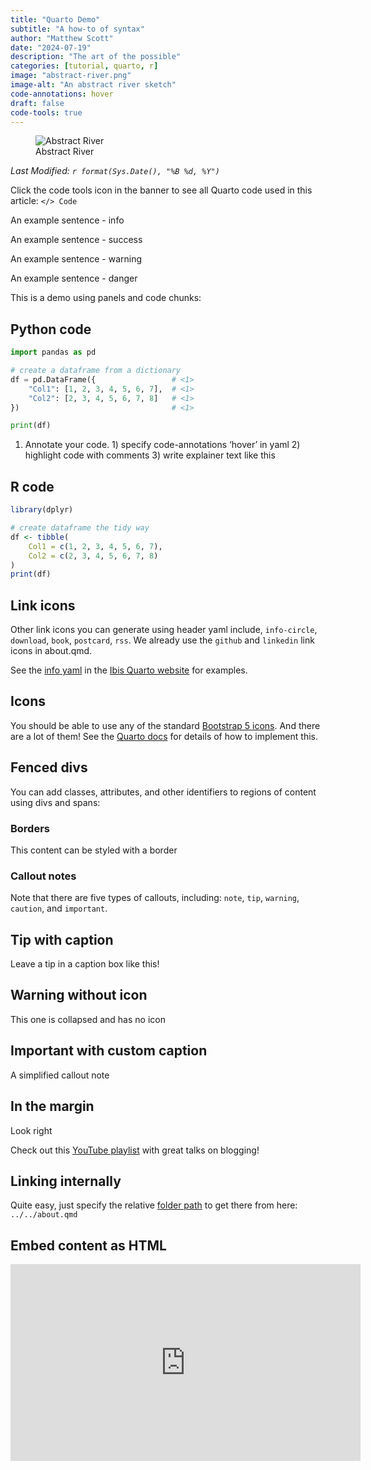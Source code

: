 ---
title: "Quarto Demo"
subtitle: "A how-to of syntax"
author: "Matthew Scott"
date: "2024-07-19"
description: "The art of the possible"
categories: [tutorial, quarto, r]
image: "abstract-river.png"
image-alt: "An abstract river sketch"
code-annotations: hover
draft: false
code-tools: true
---

![Abstract River](abstract-river-wide.png){fig-alt="A picture I drew one time"}

*Last Modified: `r format(Sys.Date(), "%B %d, %Y")`*

Click the code tools icon in the banner to see all Quarto code used in this article: `</> Code`

[An example sentence - info]{.text-info}

[An example sentence - success]{.text-success}

[An example sentence - warning]{.text-warning}

[An example sentence - danger]{.text-danger}

This is a demo using panels and code chunks:

::: panel-tabset
## Python code

```{python code-chunk-1}

import pandas as pd

# create a dataframe from a dictionary
df = pd.DataFrame({                 # <1>
    "Col1": [1, 2, 3, 4, 5, 6, 7],  # <1>
    "Col2": [2, 3, 4, 5, 6, 7, 8]   # <1>
})                                  # <1>

print(df)
```

1. Annotate your code. 1) specify code-annotations 'hover' in yaml 2) highlight code with comments 3) write explainer text like this

## R code

```{r code-chunk-2}
library(dplyr)

# create dataframe the tidy way
df <- tibble(
    Col1 = c(1, 2, 3, 4, 5, 6, 7),
    Col2 = c(2, 3, 4, 5, 6, 7, 8)
)
print(df)
```

:::

## Link icons

Other link icons you can generate using header yaml include, `info-circle`, `download`, `book`, `postcard`, `rss`. We already use the `github` and `linkedin` link icons in [about.qmd]{.text-info}.

See the [info yaml](https://github.com/ibis-project/ibis/blob/main/docs/index.qmd){target="_blank"} in the [Ibis Quarto website](https://ibis-project.org/){target="_blank"} for examples.

:::{.callout-tip}
## Icons
You should be able to use any of the standard [Bootstrap 5 icons](https://icons.getbootstrap.com/){target="_blank"}. And there are a lot of them! See the [Quarto docs](https://quarto.org/docs/websites/website-navigation.html#top-navigation){target="_blank"} for details of how to implement this.
:::

## Fenced divs

You can add classes, attributes, and other identifiers to regions of content using divs and spans:

### Borders

::: {.border}
This content can be styled with a border
:::

### Callout notes

:::{.callout-note}
Note that there are five types of callouts, including: 
`note`, `tip`, `warning`, `caution`, and `important`.
:::

:::{.callout-tip}
## Tip with caption
Leave a tip in a caption box like this!
:::

:::{.callout-warning icon="false" collapse="true"}
## Warning without icon
This one is collapsed and has no icon
:::

:::{.callout-important appearance="simple" icon="false"}
## Important with custom caption
A simplified callout note
:::

## In the margin

Look right

::: column-margin
Check out this [YouTube playlist](https://youtube.com/playlist?list=PLXKlQEvIRus-qu1hjc8SyElSamAcT-KaE){target="_blank"} with great talks on blogging!
:::

## Linking internally

Quite easy, just specify the relative [folder path](../../about.qmd){target="_blank"} to get there from here: `../../about.qmd`

## Embed content as HTML

<iframe width="560" height="315" src="https://www.youtube.com/embed/z0UGmMOxl-c?si=Om4cZb02OX3t4Qdo" title="YouTube video player" frameborder="0" allow="accelerometer; autoplay; clipboard-write; encrypted-media; gyroscope; picture-in-picture" allowfullscreen>

</iframe>

